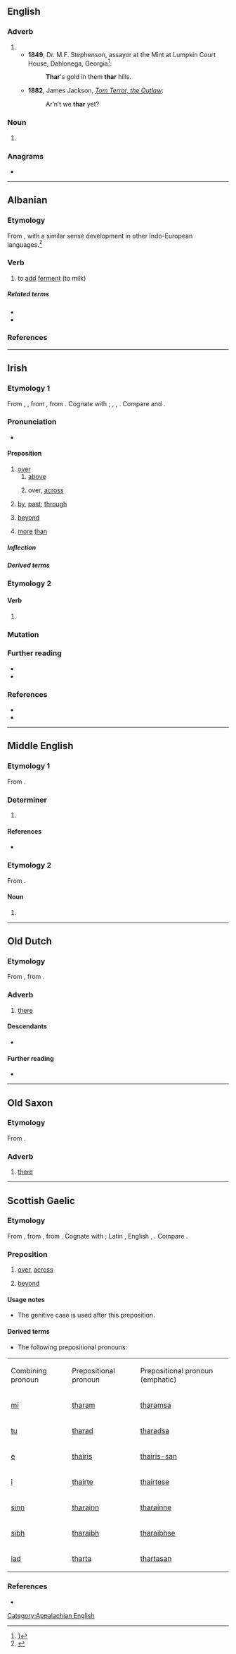 {{also|Thar}}
==English==

===Adverb===
{{en-adv|-}}

# {{nonstandard form of|en|there}}
#* '''1849''', Dr. M.F. Stephenson, assayor at the Mint at Lumpkin Court House, Dahlonega, Georgia<ref>[http://georgiainfo.galileo.usg.edu/topics/historical_markers/county/lumpkin/lumpkin-court-house]</ref>:
#*: <b>Thar</b>'s gold in them '''thar''' hills.
#* '''1882''', James Jackson, ''[http://www.gutenberg.org/files/55258/55258-h/55258-h.htm Tom Terror, the Outlaw]'':
#*: Ar’n’t we '''thar''' yet?

===Noun===
{{en-noun}}

# {{alternative spelling of|en|tahr}}

[[Category:Appalachian English]]

===Anagrams===
* {{anagrams|en|a=ahrt|Arth|HART|Hart|hart|rath|tahr}}

----

==Albanian==

===Etymology===
From {{m|sq|ther||to cut, slay}}, with a similar sense development in other Indo-European languages.<ref>{{R:sq:Orel|page=472}}</ref>

===Verb===
{{sq-verb|thara|tharë}}

# to [[add]] [[ferment]] (to milk)

=====Related terms=====
* {{l|sq|thaj}}
* {{l|sq|ther}}

===References===
<references/>

----

==Irish==

===Etymology 1===
{{PIE root|ga|terh₂}}
From {{inh|ga|sga|tar}}, {{m|sga|dar|t=across, beyond}}, from {{inh|ga|cel-pro|*ter}}, from {{inh|ga|ine-pro|*terh₂-}}. Cognate with {{cog|cy|tra}}; {{cog|la|trans}}, {{cog|en|through}}, {{cog|nl|door}}. Compare {{cog|gd|thar}} and {{cog|gv|harrish}}.

===Pronunciation===
* {{IPA|ga|/haɾˠ/}}

====Preposition====
{{ga-prep|d|-l}}

# [[over]]
## [[above]]
##: {{uxi|ga|'''thar''' an teach|over the house}}
## over, [[across]]
##: {{uxi|ga|'''thar''' an abhainn|across the river}}
# [[by]], [[past]]; [[through]]
#: {{uxi|ga|'''thar''' an doras|through the door}}
# [[beyond]]
#: {{uxi|ga|'''thar''' m’eolas|beyond my knowledge}}
# [[more]] [[than]]

=====Inflection=====
{{ga-prep-infl
|1sg=tharam
|2sg=tharat
|3sgm=thairis
|3sgmem=thairis-sean
|3sgf=thairsti
|1pl=tharainn
|2pl=tharaibh
|3pl=tharstu
}}

=====Derived terms=====
{{der3|ga
|{{l|ga|thar barr|t=tip-top}}
|{{l|ga|thar bord|t=overboard}}
|{{l|ga|thar fulaingt|t=beyond endurance}}
|{{l|ga|thar fóir|t=to an excess}}
|{{l|ga|thar sáile|t=overseas}}
}}

===Etymology 2===
{{nonlemma}}

====Verb====
{{head|ga|mutated verb}}

# {{ga-lenition of|tar}}

===Mutation===
{{ga-mut-cons|t|ar}}

===Further reading===
* {{R:ga:EID}}
* {{R:ga:NEID}}

===References===
* {{R:ga:Ó Dónaill}}
* {{R:DIL|40049|head=1 tar, dar}}

----

==Middle English==

===Etymology 1===
From {{bor|enm|non|þeirra}}.

===Determiner===
{{head|enm|determiner}}

# {{alt form|enm|þeir}}

====References====
* {{R:MED Online|entry=their(e, (pron.) |id=MED45116 |accessdate=4 June 2018}}

===Etymology 2===
From {{inh|enm|ang|*taru}}.

====Noun====
{{head|enm|noun}}

# {{alt form|enm|tare}}

----

==Old Dutch==

===Etymology===
From {{inh|odt|gmw-pro|*þār}}, from {{inh|odt|gem-pro|*þar}}.

===Adverb===
{{head|odt|adverb|cat2=demonstrative adverbs|head=thār}}

# [[there]]

====Descendants====
* {{desctree|dum|dâer}}

====Further reading====
* {{R:ONW|2246|thār}}

----

==Old Saxon==

===Etymology===
From {{inh|osx|gem-pro|*þar}}.

===Adverb===
{{head|osx|adverb|cat2=demonstrative adverbs}}

# [[there]]

----

==Scottish Gaelic==

===Etymology===
From {{inh|gd|sga|[[tar]], [[dar]]||across, beyond}}, from {{inh|gd|cel-pro|*ter}}, from {{inh|gd|ine-pro|*tr}}. Cognate with {{cog|cy|tra}}; Latin {{m|la|trans}}, English {{m|en|through}}, {{cog|nl|door}}. Compare {{cog|ga|thar}}.

===Preposition===
{{head|gd|preposition}}

# [[over]], [[across]]
#: {{ux|gd|Sheòl sinn '''thar''' na mara.|t=We sailed across the sea.|inline=1}}
# [[beyond]]
#: {{ux|gd|Tha sin '''thar''' mo chomais.|t=That is beyond my ability.|inline=1}}

====Usage notes====
* The genitive case is used after this preposition.

====Derived terms====
* The following prepositional pronouns:

{|class="wikitable"
|Combining
pronoun
|Prepositional
pronoun
|Prepositional
pronoun (emphatic)
|-
|[[mi#Scottish Gaelic|mi]]
|[[tharam]]
|[[tharamsa]]
|-
|[[tu#Scottish Gaelic|tu]]
|[[tharad]]
|[[tharadsa]]
|-
|[[e#Scottish Gaelic|e]]
|[[thairis]]
|[[thairis-san]]
|-
|[[i#Scottish Gaelic|i]]
|[[thairte]]
|[[thairtese]]
|-
|[[sinn#Scottish Gaelic|sinn]]
|[[tharainn]]
|[[tharainne]]
|-
|[[sibh#Scottish Gaelic|sibh]]
|[[tharaibh]]
|[[tharaibhse]]
|-
|[[iad#Scottish Gaelic|iad]]
|[[tharta]]
|[[thartasan]]
|}

===References===
* {{R:DIL|40049|head=1 tar, dar}}